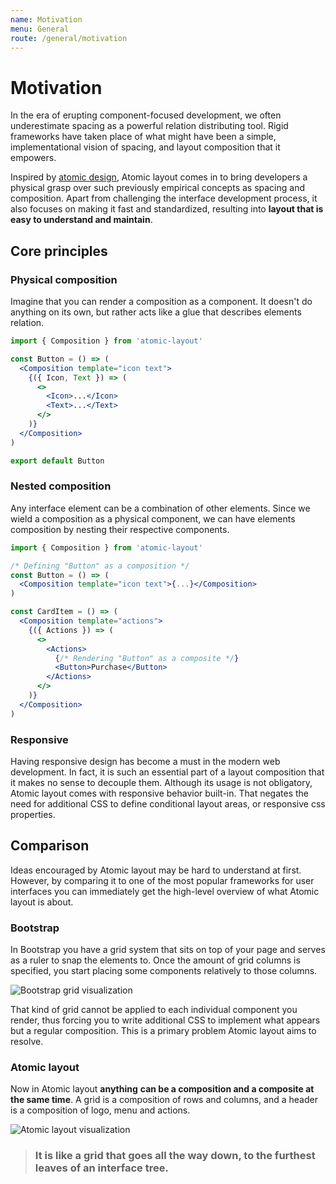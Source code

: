 ```yaml
---
name: Motivation
menu: General
route: /general/motivation
---
```



# Motivation

In the era of erupting component-focused development, we often underestimate spacing as a powerful relation distributing tool. Rigid frameworks have taken place of what might have been a simple, implementational vision of spacing, and layout composition that it empowers.

Inspired by [atomic design](http://bradfrost.com/blog/post/atomic-web-design), Atomic layout comes in to bring developers a physical grasp over such previously empirical concepts as spacing and composition. Apart from challenging the interface development process, it also focuses on making it fast and standardized, resulting into **layout that is easy to understand and maintain**.

## Core principles

### Physical composition

Imagine that you can render a composition as a component. It doesn't do anything on its own, but rather acts like a glue that describes elements relation.

```jsx
import { Composition } from 'atomic-layout'

const Button = () => (
  <Composition template="icon text">
    {({ Icon, Text }) => (
      <>
        <Icon>...</Icon>
        <Text>...</Text>
      </>
    )}
  </Composition>
)

export default Button
```

### Nested composition

Any interface element can be a combination of other elements. Since we wield a composition as a physical component, we can have elements composition by nesting their respective components.

```jsx
import { Composition } from 'atomic-layout'

/* Defining "Button" as a composition */
const Button = () => (
  <Composition template="icon text">{...}</Composition>
)

const CardItem = () => (
  <Composition template="actions">
    {({ Actions }) => (
      <>
        <Actions>
          {/* Rendering "Button" as a composite */}
          <Button>Purchase</Button>
        </Actions>
      </>
    )}
  </Composition>
)
```

### Responsive

Having responsive design has become a must in the modern web development. In fact, it is such an essential part of a layout composition that it makes no sense to decouple them. Although its usage is not obligatory, Atomic layout comes with responsive behavior built-in. That negates the need for additional CSS to define conditional layout areas, or responsive css properties.

<PageRef to="recipes/responsive-layout" name="Responsive layout" />

## Comparison

Ideas encouraged by Atomic layout may be hard to understand at first. However, by comparing it to one of the most popular frameworks for user interfaces you can immediately get the high-level overview of what Atomic layout is about.

### Bootstrap

In Bootstrap you have a grid system that sits on top of your page and serves as a ruler to snap the elements to. Once the amount of grid columns is specified, you start placing some components relatively to those columns.

![Bootstrap grid visualization](../.gitbook/assets/bootstrap-grid%20%283%29.png)

That kind of grid cannot be applied to each individual component you render, thus forcing you to write additional CSS to implement what appears but a regular composition. This is a primary problem Atomic layout aims to resolve.

### Atomic layout

Now in Atomic layout **anything** **can be a composition and a composite at the same time**. A grid is a composition of rows and columns, and a header is a composition of logo, menu and actions.

![Atomic layout visualization](../.gitbook/assets/atomic-layout%20%282%29.png)

> ### It is like a grid that goes all the way down, to the furthest leaves of an interface tree.
